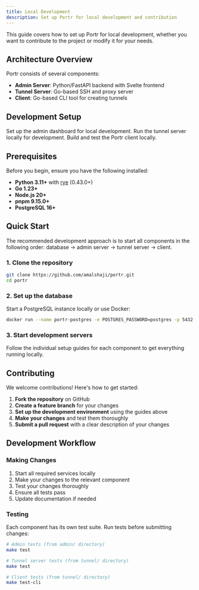 ```yaml
---
title: Local Development
description: Set up Portr for local development and contribution
---
```



This guide covers how to set up Portr for local development, whether you want to contribute to the project or modify it for your needs.

## Architecture Overview

Portr consists of several components:

- **Admin Server**: Python/FastAPI backend with Svelte frontend
- **Tunnel Server**: Go-based SSH and proxy server
- **Client**: Go-based CLI tool for creating tunnels

## Development Setup

<Cards>
  <Card title="Admin Setup" href="/docs/local-development/admin">
    Set up the admin dashboard for local development.
  </Card>
  <Card title="Tunnel Server Setup" href="/docs/local-development/tunnel-server">
    Run the tunnel server locally for development.
  </Card>
  <Card title="Client Setup" href="/docs/local-development/portr-client">
    Build and test the Portr client locally.
  </Card>
</Cards>

## Prerequisites

Before you begin, ensure you have the following installed:

- **Python 3.11+** with [rye](https://github.com/astral-sh/rye) (0.43.0+)
- **Go 1.23+**
- **Node.js 20+**
- **pnpm 9.15.0+**
- **PostgreSQL 16+**

## Quick Start

<Callout type="info">
  The recommended development approach is to start all components in the following order: database → admin server → tunnel server → client.
</Callout>

### 1. Clone the repository

```bash
git clone https://github.com/amalshaji/portr.git
cd portr
```

### 2. Set up the database

Start a PostgreSQL instance locally or use Docker:

```bash
docker run --name portr-postgres -e POSTGRES_PASSWORD=postgres -p 5432:5432 -d postgres:16
```

### 3. Start development servers

Follow the individual setup guides for each component to get everything running locally.

## Contributing

We welcome contributions! Here's how to get started:

1. **Fork the repository** on GitHub
2. **Create a feature branch** for your changes
3. **Set up the development environment** using the guides above
4. **Make your changes** and test them thoroughly
5. **Submit a pull request** with a clear description of your changes

## Development Workflow

### Making Changes

1. Start all required services locally
2. Make your changes to the relevant component
3. Test your changes thoroughly
4. Ensure all tests pass
5. Update documentation if needed

### Testing

Each component has its own test suite. Run tests before submitting changes:

```bash
# Admin tests (from admin/ directory)
make test

# Tunnel server tests (from tunnel/ directory)  
make test

# Client tests (from tunnel/ directory)
make test-cli
```

